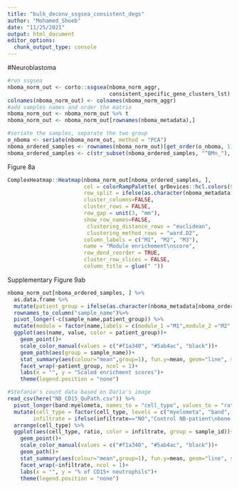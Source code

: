 ---
title: "bulk_deconv_ssgsea_consistent_degs"
author: "Mohamed_Shoeb"
date: "11/25/2021"
output: html_document
editor_options: 
  chunk_output_type: console
---


#Neuroblastoma
```{r}
#run ssgsea
nboma_norm_out <- corto::ssgsea(nboma_norm_aggr,
                                consistent_specific_gene_clusters_lst)
colnames(nboma_norm_out) <- colnames(nboma_norm_aggr)
#add samples names and order the matrix
nboma_norm_out <- nboma_norm_out %>% t
nboma_norm_out <- nboma_norm_out[rownames(nboma_metadata),]

#seriate the samples, separate the two group
o_nboma <- seriate(nboma_norm_out, method = "PCA")
nboma_ordered_samples <- rownames(nboma_norm_out)[get_order(o_nboma, 1) ] 
nboma_ordered_samples <- c(str_subset(nboma_ordered_samples, "^BMn_"), str_subset(nboma_ordered_samples, "^MNC|^BM_"))
```

Figure 8a
```{r}
ComplexHeatmap::Heatmap(nboma_norm_out[nboma_ordered_samples, ],
                        col = colorRampPalette( grDevices::hcl.colors(9,"PuOr"))(100) %>% rev(),
                        row_split = ifelse(as.character(nboma_metadata[nboma_ordered_samples,]$infiltration_group2)=="no","Control NB-patient\nbone marrow","Infiltrated NB-patient\nbone marrow"),
                        cluster_columns=FALSE,
                        cluster_rows = FALSE,
                        row_gap = unit(3, "mm"),
                        show_row_names=FALSE,
                         clustering_distance_rows = "euclidean",
                         clustering_method_rows = "ward.D2",
                        column_labels = c("M1", "M2", "M3"),
                        name = "Module enrichement\nscore",
                        row_dend_reorder = TRUE,
                        cluster_row_slices = FALSE,
                        column_title = glue(" "))


```

Supplementary Figure 9ab
```{r}
nboma_norm_out[nboma_ordered_samples, ] %>%
  as.data.frame %>%
  mutate(patient_group = ifelse(as.character(nboma_metadata[nboma_ordered_samples,]$infiltration_group2)=="no","Control NB-patient\nbone marrow","Infiltrated NB-patient\nbone marrow")) %>%
  rownames_to_column("sample_name")%>%
  pivot_longer(-c(sample_name,patient_group)) %>%
  mutate(module = factor(name,labels = c(module_1 ="M1",module_2 ="M2",module_3 ="M3"))) %>% 
  ggplot(aes(name, value, color = patient_group))+
    geom_point()+
    scale_color_manual(values = c("#f1a340", "#5ab4ac", "black"))+
    geom_path(aes(group = sample_name))+
    stat_summary(aes(colour="mean",group=1), fun.y=mean, geom="line", size=1, lty=1) +
    facet_wrap(~patient_group, ncol = 1)+
    labs(x = "", y = "Scaled enrichment scores")+
    theme(legend.position = "none")

#Stefanie's count data based on Daria's image
read_csv(here("NB_CD15_QuPath.csv")) %>%
  pivot_longer(band:myelometa, names_to = "cell_type", values_to = "ratio") %>%
  mutate(cell_type = factor(cell_type, levels = c("myelometa", "band", "segmented")),
        infiltrate = ifelse(infiltrate=="NO","Control NB-patient\nbone marrow","Infiltrated NB-patient\nbone marrow"))%>%
  arrange(cell_type) %>%
  ggplot(aes(cell_type, ratio, color = infiltrate, group = sample_id))+
    geom_point()+
    scale_color_manual(values = c("#f1a340", "#5ab4ac", "black"))+
    geom_path()+
    stat_summary(aes(colour="mean",group=1), fun.y=mean, geom="line", size=1, lty=1) +
    facet_wrap(~infiltrate, ncol = 1)+
    labs(x = "", y = "% of CD15+ neutrophils")+
    theme(legend.position = "none")
```
